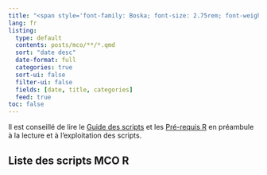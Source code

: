 ```yaml
---
title: "<span style='font-family: Boska; font-size: 2.75rem; font-weight: 800;'>Scripts MCO R</span>"
lang: fr
listing:
  type: default
  contents: posts/mco/**/*.qmd
  sort: "date desc"
  date-format: full
  categories: true
  sort-ui: false
  filter-ui: false
  fields: [date, title, categories]
  feed: true
toc: false
---
```


Il est conseillé de lire le [Guide des scripts](guide_post.qmd) et les [Pré-requis R](base_R.qmd) en préambule à la lecture et à l'exploitation des scripts.  

## Liste des scripts MCO R  

